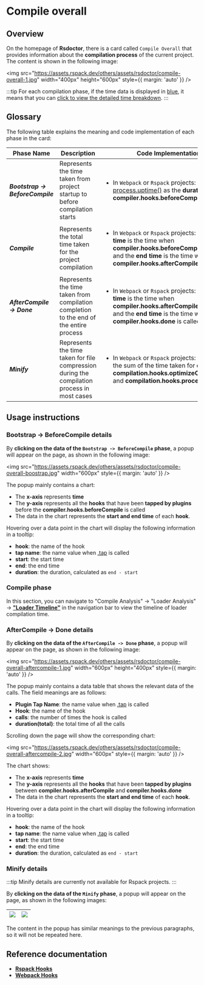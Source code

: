 # Compile overall

## Overview

On the homepage of **Rsdoctor**, there is a card called `Compile Overall` that provides information about the **compilation process** of the current project. The content is shown in the following image:

<img
  src="https://assets.rspack.dev/others/assets/rsdoctor/compile-overall-1.jpg"
  width="400px"
  height="600px"
  style={{ margin: 'auto' }}
/>

:::tip
For each compilation phase, if the time data is displayed in <u>blue</u>, it means that you can <u>click to view the detailed time breakdown</u>.
:::

## Glossary

The following table explains the meaning and code implementation of each phase in the card:

| Phase Name                               | Description                                                                                 | Code Implementation                                                                                                                                                                                                              |
| ---------------------------------------- | ------------------------------------------------------------------------------------------- | -------------------------------------------------------------------------------------------------------------------------------------------------------------------------------------------------------------------------------- |
| <b><i>Bootstrap -> BeforeCompile</i></b> | Represents the time taken from project startup to before compilation starts                 | <ul><li>In `Webpack` or `Rspack` projects: Reports [process.uptime()](https://nodejs.org/dist/latest-v18.x/docs/api/process.html#processuptime) as the <b>duration</b> when **compiler.hooks.beforeCompile** is called</li></ul> |
| <b><i>Compile</i></b>                    | Represents the total time taken for the project compilation                                 | <ul><li>In `Webpack` or `Rspack` projects: The <b>start time</b> is the time when **compiler.hooks.beforeCompile** is called, and the <b>end time</b> is the time when **compiler.hooks.afterCompile** is called</li></ul>       |
| <b><i>AfterCompile -> Done</i></b>       | Represents the time taken from compilation completion to the end of the entire process      | <ul><li>In `Webpack` or `Rspack` projects: The <b>start time</b> is the time when **compiler.hooks.afterCompile** is called, and the <b>end time</b> is the time when **compiler.hooks.done** is called</li></ul>                |
| <b><i>Minify</i></b>                     | Represents the time taken for file compression during the compilation process in most cases | <ul><li>In `Webpack` or `Rspack` projects: Calculates the sum of the time taken for each call of **compilation.hooks.optimizeChunkAssets** and **compilation.hooks.processAssets**</li></ul>                                     |

## Usage instructions

### Bootstrap -> BeforeCompile details

By **clicking on the data of the `Bootstrap -> BeforeCompile` phase**, a popup will appear on the page, as shown in the following image:

<img
  src="https://assets.rspack.dev/others/assets/rsdoctor/compile-overall-boostrap.jpg"
  width="600px"
  style={{ margin: 'auto' }}
/>

The popup mainly contains a chart:

- The **x-axis** represents **time**
- The **y-axis** represents all the **hooks** that have been **tapped by plugins** before the **compiler.hooks.beforeCompile** is called
- The data in the chart represents the **start and end time** of each **hook**.

Hovering over a data point in the chart will display the following information in a tooltip:

- **hook**: the name of the hook
- **tap name**: the name value when [.tap](https://github.com/webpack/tapable#hookhookmap-interface) is called
- **start**: the start time
- **end**: the end time
- **duration**: the duration, calculated as `end - start`

### Compile phase

In this section, you can navigate to "Compile Analysis" -> "Loader Analysis" -> [**"Loader Timeline"**](./loaders-timeline.mdx) in the navigation bar to view the timeline of loader compilation time.

### AfterCompile -> Done details

By **clicking on the data of the `AfterCompile -> Done` phase**, a popup will appear on the page, as shown in the following image:

<img
  src="https://assets.rspack.dev/others/assets/rsdoctor/compile-overall-aftercompile-1.jpg"
  width="600px"
  height="400px"
  style={{ margin: 'auto' }}
/>

The popup mainly contains a data table that shows the relevant data of the calls. The field meanings are as follows:

- **Plugin Tap Name**: the name value when [.tap](https://github.com/webpack/tapable#hookhookmap-interface) is called
- **Hook**: the name of the hook
- **calls**: the number of times the hook is called
- **duration(total)**: the total time of all the calls

Scrolling down the page will show the corresponding chart:

<img
  src="https://assets.rspack.dev/others/assets/rsdoctor/compile-overall-aftercompile-2.jpg"
  width="600px"
  style={{ margin: 'auto' }}
/>

The chart shows:

- The **x-axis** represents **time**
- The **y-axis** represents all the **hooks** that have been **tapped by plugins** between **compiler.hooks.afterCompile** and **compiler.hooks.done**
- The data in the chart represents the **start and end time** of each **hook**.

Hovering over a data point in the chart will display the following information in a tooltip:

- **hook**: the name of the hook
- **tap name**: the name value when [.tap](https://github.com/webpack/tapable#hookhookmap-interface) is called
- **start**: the start time
- **end**: the end time
- **duration**: the duration, calculated as `end - start`

### Minify details

:::tip
Minify details are currently not available for Rspack projects.
:::

By **clicking on the data of the `Minify` phase**, a popup will appear on the page, as shown in the following images:

| <img src="https://assets.rspack.dev/others/assets/rsdoctor/compile-overall-minify-1.jpg" /> | <img src="https://assets.rspack.dev/others/assets/rsdoctor/compile-overall-minify-2.jpg" /> |
| ------------------------------------------------------------------------------------------- | ------------------------------------------------------------------------------------------- |

The content in the popup has similar meanings to the previous paragraphs, so it will not be repeated here.

## Reference documentation

- [**Rspack Hooks**](https://www.rspack.dev/api/plugin-api.html#beforecompile)
- [**Webpack Hooks**](https://webpack.js.org/api/compilation-hooks/)
